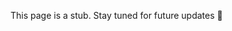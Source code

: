 <!-- import SocialLink from "../../src/components/social-link"; -->

This page is a stub. Stay tuned for future updates 🤭

<!-- I've worked on many personal (open-source) projects in the past, and still do. You can browse through all of them on <SocialLink service="github" urlPath="?tab=repositories&type=source">GitHub</SocialLink>, but here I wanted to highlight some of my favorites. -->
